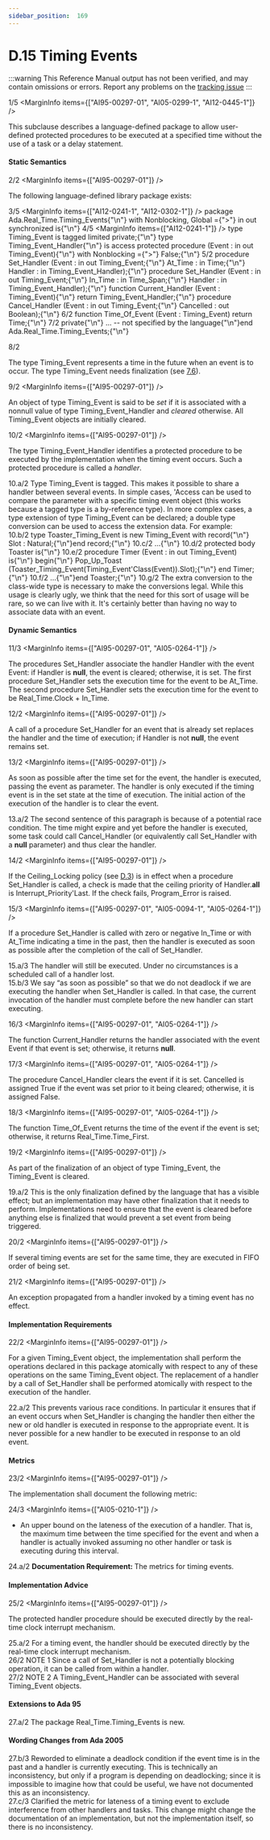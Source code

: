 ```yaml
---
sidebar_position:  169
---
```


# D.15 Timing Events

:::warning
This Reference Manual output has not been verified,
and may contain omissions or errors.
Report any problems on the [tracking issue](https://github.com/ada-lang-io/ada-lang-io/issues/20)
:::


<MarginText>1/5</MarginText>
<MarginInfo items={["AI95-00297-01", "AI05-0299-1", "AI12-0445-1"]} />
<p>This subclause describes a language-defined package to allow user-defined protected procedures to be executed at a specified time without the use of  a task or a delay statement. <br /></p>


#### Static Semantics

<MarginText>2/2</MarginText>
<MarginInfo items={["AI95-00297-01"]} />
<p>The following language-defined library package exists: <br /></p>

<MarginText>3/5</MarginText>
<MarginInfo items={["AI12-0241-1", "AI12-0302-1"]} />
<CodeBlock language="ada">
package Ada.Real_Time.Timing_Events{"\n"}  with Nonblocking, Global ={">"} in out synchronized is{"\n"}
<MarginText>4/5</MarginText>
<MarginInfo items={["AI12-0241-1"]} />
  type Timing_Event is tagged limited private;{"\n"}  type Timing_Event_Handler{"\n"}       is access protected procedure (Event : in out Timing_Event){"\n"}       with Nonblocking ={">"} False;{"\n"}
<MarginText>5/2</MarginText>
  procedure Set_Handler (Event   : in out Timing_Event;{"\n"}                         At_Time : in Time;{"\n"}                         Handler : in Timing_Event_Handler);{"\n"}  procedure Set_Handler (Event   : in out Timing_Event;{"\n"}                         In_Time : in Time_Span;{"\n"}                         Handler : in Timing_Event_Handler);{"\n"}  function Current_Handler (Event : Timing_Event){"\n"}       return Timing_Event_Handler;{"\n"}  procedure Cancel_Handler (Event     : in out Timing_Event;{"\n"}                            Cancelled : out Boolean);{"\n"}
<MarginText>6/2</MarginText>
  function Time_Of_Event (Event : Timing_Event) return Time;{"\n"}
<MarginText>7/2</MarginText>
private{"\n"}  ... -- not specified by the language{"\n"}end Ada.Real_Time.Timing_Events;{"\n"}

</CodeBlock>
<MarginText>8/2</MarginText>
<MarginInfo items={["AI95-00297-01"]} />
<p>The type Timing_Event represents a time in the future when an event is to occur. The type Timing_Event needs finalization (see <a href="../AA-7/AA-7.6">7.6</a>).<br /></p>

<MarginText>9/2</MarginText>
<MarginInfo items={["AI95-00297-01"]} />
<p>An object of type Timing_Event is said to be <em>set</em> if it is associated with a nonnull value of type Timing_Event_Handler and <em>cleared</em> otherwise. All Timing_Event objects are initially cleared. <br /></p>

<MarginText>10/2</MarginText>
<MarginInfo items={["AI95-00297-01"]} />
<p>The type Timing_Event_Handler identifies a protected procedure to be executed by the implementation when the timing event occurs. Such a protected procedure is called a <em>handler</em>. <br /></p>

<AnnotatedOnly>
<MarginText>10.a/2</MarginText>
<Admonition type="aarm" aarm="discussion">
<strong></strong>Type Timing_Event is tagged. This makes it possible to share a handler between several events. In simple cases, 'Access can be used to compare the parameter with a specific timing event object (this works because a tagged type is a by-reference type). In more complex cases, a type extension of type Timing_Event can be declared; a double type conversion can be used to access the extension data. For example:<br /></Admonition>
</AnnotatedOnly>

<AnnotatedOnly>
<MarginText>10.b/2</MarginText>
<CodeBlock language="ada">
type Toaster_Timing_Event is new Timing_Event with record{"\n"}   Slot : Natural;{"\n"}end record;{"\n"}
<MarginText>10.c/2</MarginText>
...{"\n"}
<MarginText>10.d/2</MarginText>
protected body Toaster is{"\n"}
<MarginText>10.e/2</MarginText>
   procedure Timer (Event : in out Timing_Event) is{"\n"}   begin{"\n"}      Pop_Up_Toast (Toaster_Timing_Event(Timing_Event'Class(Event)).Slot);{"\n"}   end Timer;{"\n"}
<MarginText>10.f/2</MarginText>
   ...{"\n"}end Toaster;{"\n"}

</CodeBlock>
</AnnotatedOnly>
<AnnotatedOnly>
<MarginText>10.g/2</MarginText>
<Admonition type="aarm" aarm="note">
The extra conversion to the class-wide type is necessary to make the conversions legal. While this usage is clearly ugly, we think that the need for this sort of usage will be rare, so we can live with it. It's certainly better than having no way to associate data with an event. <br /></Admonition>
</AnnotatedOnly>


#### Dynamic Semantics

<MarginText>11/3</MarginText>
<MarginInfo items={["AI95-00297-01", "AI05-0264-1"]} />
<p>The procedures Set_Handler associate the handler Handler with the event Event: if Handler is <strong>null</strong>, the event is cleared; otherwise, it is set. The first procedure Set_Handler sets the execution time for the event to be At_Time. The second procedure Set_Handler sets the execution time for the event to be Real_Time.Clock + In_Time.<br /></p>

<MarginText>12/2</MarginText>
<MarginInfo items={["AI95-00297-01"]} />
<p>A call of a procedure Set_Handler for an event that is already set replaces the handler and the time of execution; if Handler is not <strong>null</strong>, the event remains set.<br /></p>

<MarginText>13/2</MarginText>
<MarginInfo items={["AI95-00297-01"]} />
<p>As soon as possible after the time set for the event, the handler is executed, passing the event as parameter. The handler is only executed if the timing event is in the set state at the time of execution. The initial action of the execution of the handler is to clear the event.<br /></p>

<AnnotatedOnly>
<MarginText>13.a/2</MarginText>
<Admonition type="aarm" aarm="reason">
<strong></strong>The second sentence of this paragraph is because of a potential race condition. The time might expire and yet before the handler is executed, some task could call Cancel_Handler (or equivalently call Set_Handler with a <strong>null</strong> parameter) and thus clear the handler. <br /></Admonition>
</AnnotatedOnly>

<MarginText>14/2</MarginText>
<MarginInfo items={["AI95-00297-01"]} />
<p>If the Ceiling_Locking policy (see <a href="../AA-D/AA-D.3">D.3</a>) is in effect when a procedure Set_Handler is called, a check is made that the ceiling priority of Handler.<strong>all</strong> is Interrupt_Priority'Last. If the check fails, Program_Error is raised.<br /></p>

<MarginText>15/3</MarginText>
<MarginInfo items={["AI95-00297-01", "AI05-0094-1", "AI05-0264-1"]} />
<p>If a procedure Set_Handler is called with zero or negative In_Time or with At_Time indicating a time in the past, then the handler is executed as soon as possible after the completion of the call of Set_Handler.<br /></p>

<AnnotatedOnly>
<MarginText>15.a/3</MarginText>
<MarginInfo items={["AI05-0094-1"]} />
<Admonition type="aarm" aarm="ramification">
<strong></strong>The handler will still be executed. Under no circumstances is a scheduled call of a handler lost. <br /></Admonition>
</AnnotatedOnly>

<AnnotatedOnly>
<MarginText>15.b/3</MarginText>
<MarginInfo items={["AI05-0094-1"]} />
<Admonition type="aarm" aarm="discussion">
<strong></strong>We say &ldquo;as soon as possible&rdquo; so that we do not deadlock if we are executing the handler when Set_Handler is called. In that case, the current invocation of the handler must complete before the new handler can start executing. <br /></Admonition>
</AnnotatedOnly>

<MarginText>16/3</MarginText>
<MarginInfo items={["AI95-00297-01", "AI05-0264-1"]} />
<p>The function Current_Handler returns the handler associated with the event Event if that event is set; otherwise, it returns <strong>null</strong>.<br /></p>

<MarginText>17/3</MarginText>
<MarginInfo items={["AI95-00297-01", "AI05-0264-1"]} />
<p>The procedure Cancel_Handler clears the event if it is set. Cancelled is assigned True if the event was set prior to it being cleared; otherwise, it is assigned False.<br /></p>

<MarginText>18/3</MarginText>
<MarginInfo items={["AI95-00297-01", "AI05-0264-1"]} />
<p>The function Time_Of_Event returns the time of the event if the event is set; otherwise, it returns Real_Time.Time_First.<br /></p>

<MarginText>19/2</MarginText>
<MarginInfo items={["AI95-00297-01"]} />
<p>As part of the finalization of an object of type Timing_Event, the Timing_Event is cleared.<br /></p>

<AnnotatedOnly>
<MarginText>19.a/2</MarginText>
<Admonition type="aarm" aarm="implementation-note">
<strong></strong>This is the only finalization defined by the language that has a visible effect; but an implementation may have other finalization that it needs to perform. Implementations need to ensure that the event is cleared before anything else is finalized that would prevent a set event from being triggered. <br /></Admonition>
</AnnotatedOnly>

<MarginText>20/2</MarginText>
<MarginInfo items={["AI95-00297-01"]} />
<p>If several timing events are set for the same time, they are executed in FIFO order of being set.<br /></p>

<MarginText>21/2</MarginText>
<MarginInfo items={["AI95-00297-01"]} />
<p>An exception propagated from a handler invoked by a timing event has no effect.<br /></p>


#### Implementation Requirements

<MarginText>22/2</MarginText>
<MarginInfo items={["AI95-00297-01"]} />
<p>For a given Timing_Event object, the implementation shall perform the operations declared in this package atomically with respect to any of these operations on the same Timing_Event object. The replacement of a handler by a call of Set_Handler shall be performed atomically with respect to the execution of the handler.<br /></p>

<AnnotatedOnly>
<MarginText>22.a/2</MarginText>
<Admonition type="aarm" aarm="reason">
<strong></strong>This prevents various race conditions. In particular it ensures that if an event occurs when Set_Handler is changing the handler then either the new or old handler is executed in response to the appropriate event. It is never possible for a new handler to be executed in response to an old event. <br /></Admonition>
</AnnotatedOnly>


#### Metrics

<MarginText>23/2</MarginText>
<MarginInfo items={["AI95-00297-01"]} />
<p>The implementation shall document the following metric: <br /></p>

<MarginText>24/3</MarginText>
<MarginInfo items={["AI05-0210-1"]} />
<ul>
<li>An upper bound on the lateness of the execution of a handler. That is, the maximum time between the time specified for the event and when a handler is actually invoked assuming no other handler or task is executing during this interval.<br /></li>
</ul>
<AnnotatedOnly>
<MarginText>24.a/2</MarginText>
<Admonition type="aarm" aarm="note">
<strong>Documentation Requirement: </strong>The metrics for timing events.<br /></Admonition>
</AnnotatedOnly>


#### Implementation Advice

<MarginText>25/2</MarginText>
<MarginInfo items={["AI95-00297-01"]} />
<p>The protected handler procedure should be executed directly by the real-time clock interrupt mechanism.<br /></p>

<AnnotatedOnly>
<MarginText>25.a/2</MarginText>
<Admonition type="aarm" aarm="implementation-advice">
<strong></strong>For a timing event, the handler should be executed directly by the real-time clock interrupt mechanism.<br /></Admonition>
</AnnotatedOnly>

<AnnotatedOnly>
<MarginText>26/2</MarginText>
<MarginInfo items={["AI95-00297-01"]} />
<Admonition type="aarm" aarm="note">
NOTE 1   Since a call of Set_Handler is not a potentially blocking operation, it can be called from within a handler.<br /></Admonition>
</AnnotatedOnly>

<AnnotatedOnly>
<MarginText>27/2</MarginText>
<MarginInfo items={["AI95-00297-01"]} />
<Admonition type="aarm" aarm="note">
NOTE 2   A Timing_Event_Handler can be associated with several Timing_Event objects.<br /></Admonition>
</AnnotatedOnly>

<AnnotatedOnly>

#### Extensions to Ada 95

</AnnotatedOnly>
<AnnotatedOnly>
<MarginText>27.a/2</MarginText>
<MarginInfo items={["AI95-00297-01"]} />
<Admonition type="aarm" aarm="note">
The package Real_Time.Timing_Events is new. <br /></Admonition>
</AnnotatedOnly>

<AnnotatedOnly>

#### Wording Changes from Ada 2005

</AnnotatedOnly>
<AnnotatedOnly>
<MarginText>27.b/3</MarginText>
<MarginInfo items={["AI05-0094-1"]} />
<Admonition type="aarm" aarm="correction">
<strong></strong> Reworded to eliminate a deadlock condition if the event time is in the past and a handler is currently executing. This is technically an inconsistency, but only if a program is depending on deadlocking; since it is impossible to imagine how that could be useful, we have not documented this as an inconsistency.<br /></Admonition>
</AnnotatedOnly>

<AnnotatedOnly>
<MarginText>27.c/3</MarginText>
<MarginInfo items={["AI05-0210-1"]} />
<Admonition type="aarm" aarm="correction">
<strong></strong> Clarified the metric for lateness of a timing event to exclude interference from other handlers and tasks. This change might change the documentation of an implementation, but not the implementation itself, so there is no inconsistency. <br /></Admonition>
</AnnotatedOnly>


